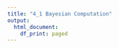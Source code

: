 ```yaml
---
title: "4_1 Bayesian Computation"
output:
  html_document:
    df_print: paged
---
```


```r

```
